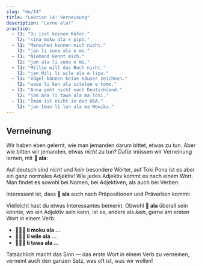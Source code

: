 ```yaml
---
slug: "de/14"
title: "Lektion 14: Verneinung"
description: "Lerne ala!"
practice:
  - l1: "Du isst keinen Käfer."
    l2: "sina moku ala e pipi."
  - l1: "Menschen kennen mich nicht."
    l2: "jan li sona ala e mi."
  - l1: "Niemand kennt mich."
    l2: "jan ala li sona e mi."
  - l1: "Millie will das Buch nicht."
    l2: "jan Mili li wile ala e lipu."
  - l1: "Vögel können keine Häuser zeichnen."
    l2: "waso li ken ala sitelen e tomo."
  - l1: "Anna geht nicht nach Deutschland."
    l2: "jan Ana li tawa ala ma Tosi."
  - l1: "Iman ist nicht in den USA."
    l2: "jan Iman li lon ala ma Mewika."
---
```



## Verneinung

Wir haben eben gelernt, wie man jemanden darum bittet, etwas zu tun. Aber wie bitten wir jemanden, etwas *nicht* zu tun? Dafür müssen wir Verneinung lernen, mit **󱤂 ala**:

<List>
  <Word sl="ala" m="nicht, kein" />
</List>

Auf deutsch sind *nicht* und *kein* besondere Wörter, auf Toki Pona ist es aber ein ganz normales Adjektiv! Wie jedes Adjektiv kommt es nach einem Wort. Man findet es sowohl bei Nomen, bei Adjektiven, als auch bei Verben:

<List>
  <Word sl="jan ala" m="keine Person" />
  <Sentence sl="jan ala li wile utala." m="Keine Person will kämpfen." />
  <Word sl="suli ala" m="nicht groß, nicht wichtig" />
  <Sentence sl="ni li suli ala tawa mi." m="Das ist mir nicht wichtig." />
  <Word sl="moku ala" m="nicht essen" />
  <Sentence sl="pipi li moku ala e soweli." m="Käfer essen keine Tiere.<br />(&quot;Käfer essen nicht Tiere.&quot;)" />
</List>

Interessant ist, dass **󱤂 ala** auch nach Präpositionen und Präverben kommt:

<List>
  <Word sl="wile ala" m="nicht wollen, etwas zu tun" />
  <Sentence sl="sina wile ala moku e suwi." m="Du willst keine Süßigkeiten essen.<br />(&quot;Du willst nicht Süßigkeiten essen.&quot;)" />
  <Word sl="tawa ala" m="nicht irgendwohin gehen, nicht zu ..." />
  <Sentence sl="pipi li tawa ala kasi." m="Der Käfer geht nicht zur Pflanze." />
</List>

Vielleicht hast du etwas Interessantes bemerkt. Obwohl **󱤂 ala** überall sein könnte, wo ein Adjektiv sein kann, ist es, anders als *kein*, gerne am ersten Wort in einem Verb:
* **󱤧󱤶󱤂 li moku ala ...**
* **󱤧󱥷󱤂 li wile ala ...**
* **󱤧󱥩󱤂 li tawa ala ...**

Tatsächlich macht das Sinn — das erste Wort in einem Verb zu verneinen, verneint auch den ganzen Satz, was oft ist, was wir wollen!

<Practice exercises={frontmatter.practice} client:load />
